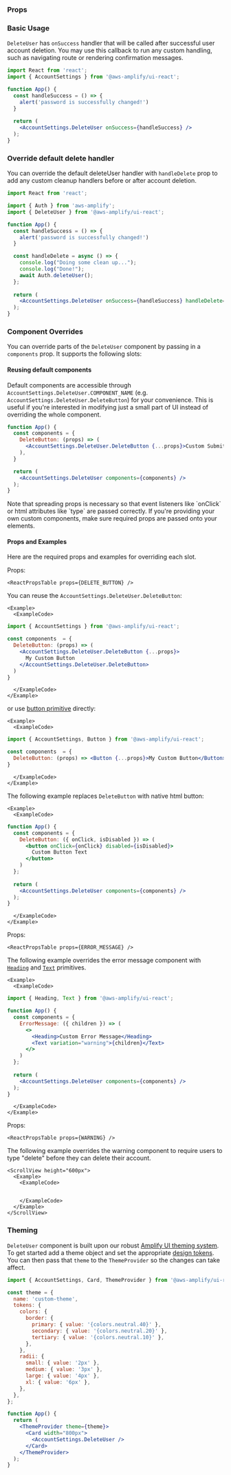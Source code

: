 

### Props

<ReactPropsTable props={DELETE_USER} />

### Basic Usage

`DeleteUser` has `onSuccess` handler that will be called after successful user account deletion. You may use this callback to run any custom handling, such as navigating route or rendering confirmation messages.

<Example>
  <ExampleCode>

```jsx
import React from 'react';
import { AccountSettings } from '@aws-amplify/ui-react';

function App() {
  const handleSuccess = () => {
    alert('password is successfully changed!')
  }
  
  return (
    <AccountSettings.DeleteUser onSuccess={handleSuccess} />
  );
}
```

  </ExampleCode>
</Example>

### Override default delete handler
You can override the default deleteUser handler with `handleDelete` prop to add any custom cleanup handlers before or after account deletion.

<Example>
  <ExampleCode>

```jsx
import React from 'react';

import { Auth } from 'aws-amplify';
import { DeleteUser } from '@aws-amplify/ui-react';

function App() {
  const handleSuccess = () => {
    alert('password is successfully changed!')
  }

  const handleDelete = async () => {
    console.log("Doing some clean up...");
    console.log("Done!");
    await Auth.deleteUser();
  };  
      
  return (
    <AccountSettings.DeleteUser onSuccess={handleSuccess} handleDelete={handleDelete} />
  );
}
```

  </ExampleCode>
</Example>

### Component Overrides

You can override parts of the `DeleteUser` component by passing in a `components` prop. It supports the following slots:

<ReactPropsTable props={OVERRIDES} />


#### Reusing default components

Default components are accessible through `AccountSettings.DeleteUser.COMPONENT_NAME` (e.g. `AccountSettings.DeleteUser.DeleteButton`) for your convenience. This is useful if you're interested in modifying just a small part of UI instead of overriding the whole component.

<Example>
  <ExampleCode>

```jsx
function App() {
  const components = {
    DeleteButton: (props) => (
      <AccountSettings.DeleteUser.DeleteButton {...props}>Custom Submit Button</AccountSettings.DeleteUser.DeleteButton>
    ),
  }

  return (
    <AccountSettings.DeleteUser components={components} />
  );
}
```

  </ExampleCode>
</Example>


<Alert variation="warning">
Note that spreading props is necessary so that event listeners like `onClick` or html attributes like `type` are passed correctly. If you're providing your own custom components, make sure required props are passed onto your elements.
</Alert>

#### Props and Examples

Here are the required props and examples for overriding each slot.

<Expander type="single">
  <ExpanderItem title="DeleteButton" value="delete-button">

Props:

    <ReactPropsTable props={DELETE_BUTTON} />

You can reuse the `AccountSettings.DeleteUser.DeleteButton`:

    <Example>
      <ExampleCode>

```jsx
import { AccountSettings } from '@aws-amplify/ui-react';

const components  = {
  DeleteButton: (props) => (
    <AccountSettings.DeleteUser.DeleteButton {...props}>
      My Custom Button
    </AccountSettings.DeleteUser.DeleteButton>
  )
}
```

      </ExampleCode>
    </Example>

or use [button primitive](/components/button) directly:

    <Example>
      <ExampleCode>

```jsx
import { AccountSettings, Button } from '@aws-amplify/ui-react';

const components  = {
  DeleteButton: (props) => <Button {...props}>My Custom Button</Button>
}
```

      </ExampleCode>
    </Example>

The following example replaces `DeleteButton` with native html button:

    <Example>
      <ExampleCode>

```jsx
function App() {
  const components = {
    DeleteButton: ({ onClick, isDisabled }) => (
      <button onClick={onClick} disabled={isDisabled}>
        Custom Button Text
      </button>
    )
  };
  
  return (
    <AccountSettings.DeleteUser components={components} />
  );
}
```

      </ExampleCode>
    </Example>

  </ExpanderItem>
  <ExpanderItem title="ErrorMessage" value="error-message">

Props:

    <ReactPropsTable props={ERROR_MESSAGE} />

The following example overrides the error message component with [`Heading`](/components/heading) and [`Text`](/components/text) primitives.

    <Example>
      <ExampleCode>

```jsx
import { Heading, Text } from '@aws-amplify/ui-react';

function App() {
  const components = {
    ErrorMessage: ({ children }) => (
      <>
        <Heading>Custom Error Message</Heading>
        <Text variation="warning">{children}</Text>
      </>
    )
  };
  
  return (
    <AccountSettings.DeleteUser components={components} />
  );
}
```

      </ExampleCode>
    </Example>
  </ExpanderItem>
  <ExpanderItem title="WarningView" value="warning-view">

Props:

    <ReactPropsTable props={WARNING} />

The following example overrides the warning component to require users to type "delete" before they can delete their account.

    <ScrollView height="600px">
      <Example>
        <ExampleCode>
  
```jsx{10-37,48} file=../../../../../../../examples/next/pages/ui/components/account-settings/delete-user-with-overrides/index.page.tsx#L1-L72

```

        </ExampleCode>
      </Example>
    </ScrollView>
  </ExpanderItem>
</Expander>

### Theming

`DeleteUser` component is built upon our robust [Amplify UI theming system](../../theming). To get started add a theme object and set the appropriate [design tokens](../../theming#design-tokens). You can then pass that `theme` to the `ThemeProvider` so the changes can take affect.

<Example>
  <ExampleCode>

```jsx
import { AccountSettings, Card, ThemeProvider } from '@aws-amplify/ui-react';

const theme = {
  name: 'custom-theme',
  tokens: {
    colors: {
      border: {
        primary: { value: '{colors.neutral.40}' },
        secondary: { value: '{colors.neutral.20}' },
        tertiary: { value: '{colors.neutral.10}' },
      },
    },
    radii: {
      small: { value: '2px' },
      medium: { value: '3px' },
      large: { value: '4px' },
      xl: { value: '6px' },
    },
  },
};

function App() {
  return (
    <ThemeProvider theme={theme}>
      <Card width="800px">
        <AccountSettings.DeleteUser />
      </Card>
    </ThemeProvider>
  );
}
```

  </ExampleCode>
</Example>
